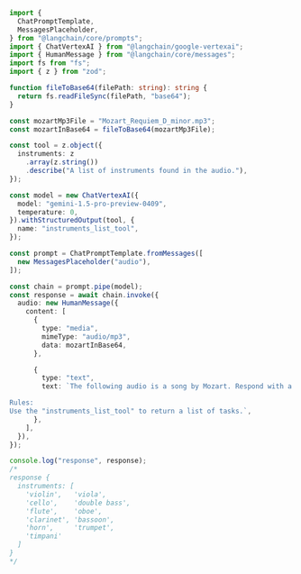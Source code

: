 ```typescript
import {
  ChatPromptTemplate,
  MessagesPlaceholder,
} from "@langchain/core/prompts";
import { ChatVertexAI } from "@langchain/google-vertexai";
import { HumanMessage } from "@langchain/core/messages";
import fs from "fs";
import { z } from "zod";

function fileToBase64(filePath: string): string {
  return fs.readFileSync(filePath, "base64");
}

const mozartMp3File = "Mozart_Requiem_D_minor.mp3";
const mozartInBase64 = fileToBase64(mozartMp3File);

const tool = z.object({
  instruments: z
    .array(z.string())
    .describe("A list of instruments found in the audio."),
});

const model = new ChatVertexAI({
  model: "gemini-1.5-pro-preview-0409",
  temperature: 0,
}).withStructuredOutput(tool, {
  name: "instruments_list_tool",
});

const prompt = ChatPromptTemplate.fromMessages([
  new MessagesPlaceholder("audio"),
]);

const chain = prompt.pipe(model);
const response = await chain.invoke({
  audio: new HumanMessage({
    content: [
      {
        type: "media",
        mimeType: "audio/mp3",
        data: mozartInBase64,
      },

      {
        type: "text",
        text: `The following audio is a song by Mozart. Respond with a list of instruments you hear in the song.

Rules:
Use the "instruments_list_tool" to return a list of tasks.`,
      },
    ],
  }),
});

console.log("response", response);
/*
response {
  instruments: [
    'violin',   'viola',
    'cello',    'double bass',
    'flute',    'oboe',
    'clarinet', 'bassoon',
    'horn',     'trumpet',
    'timpani'
  ]
}
*/
```